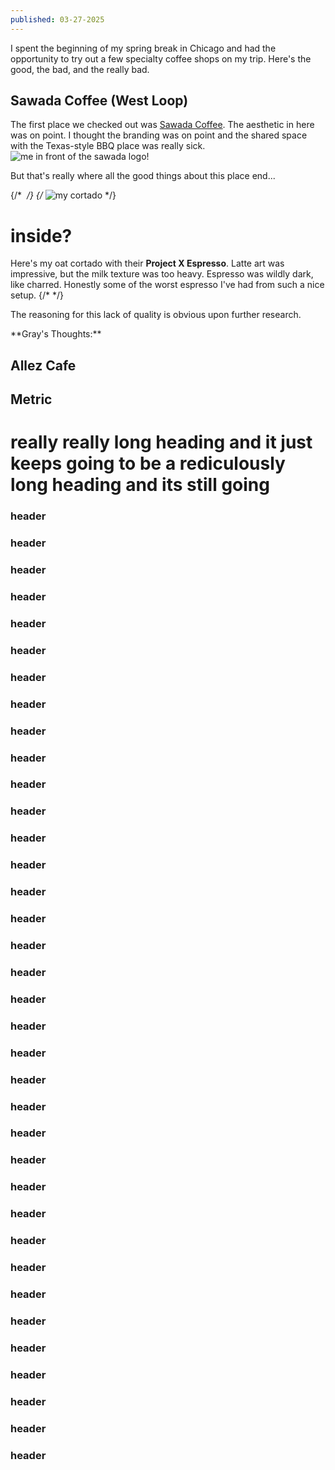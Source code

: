 ```yaml
---
published: 03-27-2025
---
```


I spent the beginning of my spring break in Chicago and had the opportunity to try out a few specialty coffee shops on my trip. Here's the good, the bad, and the really bad.

## Sawada Coffee (West Loop)
The first place we checked out was [Sawada Coffee](https://www.instagram.com/sawadacoffee/). The aesthetic in here was on point. I thought the branding was on point and the shared space with the Texas-style BBQ place was really sick.
![me in front of the sawada logo!](./IMG_0020.png)

But that's really where all the good things about this place end...

{/* <Image image={cortado} float='left'> */}
{/* ![my cortado](./IMG_3194.png) */}
# inside?
Here's my oat cortado with their **Project X Espresso**. Latte art was impressive, but the milk texture was too heavy. Espresso was wildly dark, like charred. Honestly some of the worst espresso I've had from such a nice setup.
{/* </Image> */}

The reasoning for this lack of quality is obvious upon further research.

<Gray>
**Gray's Thoughts:**

</Gray>

## Allez Cafe

## Metric

# really really long heading and it just keeps going to be a rediculously long heading and its still going

### header


### header


### header


### header


### header


### header


### header


### header


### header


### header


### header


### header


### header


### header


### header


### header


### header


### header


### header


### header


### header


### header


### header


### header


### header


### header


### header


### header


### header


### header


### header


### header


### header


### header


### header


### header

